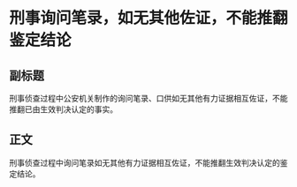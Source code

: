 # 刑事询问笔录，如无其他佐证，不能推翻鉴定结论
## 副标题
刑事侦查过程中公安机关制作的询问笔录、口供如无其他有力证据相互佐证，不能推翻已由生效判决认定的事实。
## 正文
刑事侦查过程中询问笔录如无其他有力证据相互佐证，不能推翻生效判决认定的鉴定结论。